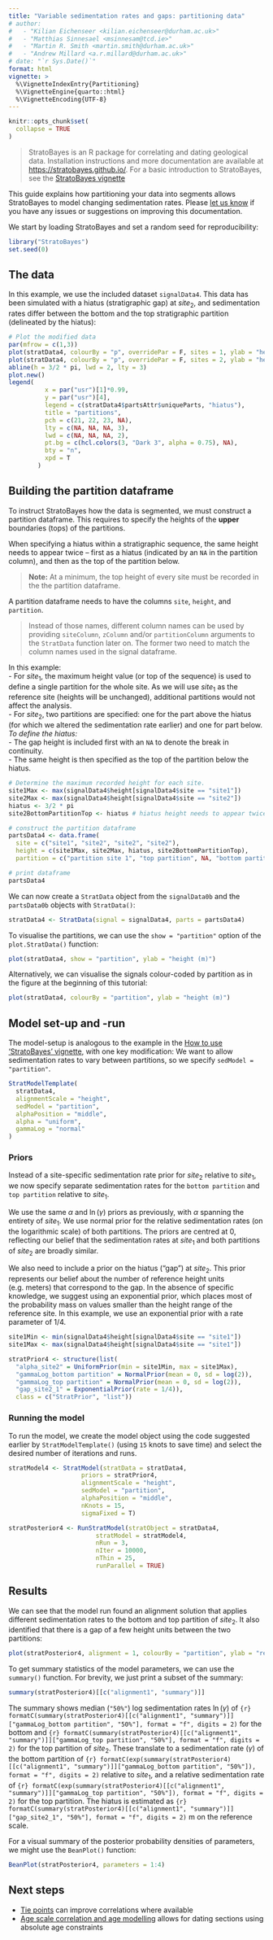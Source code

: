 ```yaml
---
title: "Variable sedimentation rates and gaps: partitioning data"
# author: 
#   - "Kilian Eichenseer <kilian.eichenseer@durham.ac.uk>"
#   - "Matthias Sinnesael <msinnesam@tcd.ie>"
#   - "Martin R. Smith <martin.smith@durham.ac.uk>"
#   - "Andrew Millard <a.r.millard@durham.ac.uk>"
# date: "`r Sys.Date()`"
format: html
vignette: >
  %\VignetteIndexEntry{Partitioning}
  %\VignetteEngine{quarto::html}
  %\VignetteEncoding{UTF-8}
---
```


<script type="text/x-mathjax-config">
  MathJax.Hub.Config({
    "HTML-CSS": {
      preferredFont: "sans-serif",
      webFont: "sans-serif"
    }
  });
</script>

<style>
.mjx-chtml {
  font-family: sans-serif !important;
}
</style>
<!-- NOTES

- StratMap instead of AgeModel & AgeConversion (merge to 1 function for user)
- AgeConversion needs to check for vector input (or accept DF as well)
- Do not use Metropolis parameters, use mapping parameters
- allow for vector input in clusterelect
- fix AgeModel (StratMap) cluster logic
-->

<!-- The user may stumble across this vignette via a link or Google that places
it out of context.  Thus it's good practice to open with links to provide users
with necessary context; e.g. we should certainly link "StratoBayes" to the
main documentation home page.-->

```r
knitr::opts_chunk$set(
  collapse = TRUE
)
```
> StratoBayes is an R package for correlating and dating geological data. Installation instructions and more documentation are available at [https://stratobayes.github.io/](https://stratobayes.github.io/).
For a basic introduction to StratoBayes, see the [StratoBayes vignette](https://stratobayes.github.io/vignettes/StratoBayes.html)


This guide explains how partitioning your data into segments allows StratoBayes to model changing sedimentation rates. Please [let us know](https://github.com/StratoBayes/StratoBayes/issues/new?title=Suggestion:+) if you have any issues or suggestions on improving this documentation. 

We start by loading StratoBayes and set a random seed for reproducibility:

```r
library("StratoBayes")
set.seed(0)
```

## The data  
In this example, we use the included dataset `signalData4`. This data has been simulated with a hiatus (stratigraphic gap) at $site_2$, and sedimentation rates differ between the bottom and the top stratigraphic partition (delineated by the hiatus): 

```r
# Plot the modified data
par(mfrow = c(1,3))
plot(stratData4, colourBy = "p", overridePar = F, sites = 1, ylab = "height (m)")
plot(stratData4, colourBy = "p", overridePar = F, sites = 2, ylab = "height (m)")
abline(h = 3/2 * pi, lwd = 2, lty = 3)
plot.new()
legend(
          x = par("usr")[1]*0.99,
          y = par("usr")[4],
          legend = c(stratData4$partsAttr$uniqueParts, "hiatus"),
          title = "partitions",
          pch = c(21, 22, 23, NA),
          lty = c(NA, NA, NA, 3),
          lwd = c(NA, NA, NA, 2),
          pt.bg = c(hcl.colors(3, "Dark 3", alpha = 0.75), NA),
          bty = "n",
          xpd = T
        )
```

## Building the partition dataframe  
To instruct StratoBayes how the data is segmented, we must construct a partition dataframe. This requires to specify the heights of the **upper** boundaries (tops) of the partitions.  

When specifying a hiatus within a stratigraphic sequence, the same height needs to appear twice -- first as a hiatus (indicated by an `NA` in the partition column), and then as the top of the partition below.

> **Note:** At a minimum, the top height of every site must be recorded in the the partition dataframe.  

A partition dataframe needs to have the columns `site`, `height`, and `partition`.  

> Instead of those names, different column names can be used by providing `siteColumn`, `zColumn` and/or `partitionColumn` arguments to the `StratData` function later on. The former two need to match the column names used in the signal dataframe. 

In this example:  
  - For $site_1$, the maximum height value (or top of the sequence) is used to define a single partition for the whole site. As we will use $site_1$ as the reference site (heights will be unchanged), additional partitions would not affect the analysis.  
  - For $site_2$, two partitions are specified: one for the part above the hiatus (for which we altered the sedimentation rate earlier) and one for part below.  
*To define the hiatus:*   
  - The gap height is included first with an `NA` to denote the break in continuity.  
  - The same height is then specified as the top of the partition below the hiatus.  

```r
# Determine the maximum recorded height for each site.
site1Max <- max(signalData4$height[signalData4$site == "site1"])
site2Max <- max(signalData4$height[signalData4$site == "site2"])
hiatus <- 3/2 * pi
site2BottomPartitionTop <- hiatus # hiatus height needs to appear twice

# construct the partition dataframe
partsData4 <- data.frame(
  site = c("site1", "site2", "site2", "site2"),
  height = c(site1Max, site2Max, hiatus, site2BottomPartitionTop), 
  partition = c("partition site 1", "top partition", NA, "bottom partition"))

# print dataframe
partsData4
```

We can now create a `StratData` object from the `signalData0b` and the `partsData0b` objects with `StratData()`:

```r
stratData4 <- StratData(signal = signalData4, parts = partsData4)
```

To visualise the partitions, we can use the `show = "partition"` option of the `plot.StratData()` function:
```r
plot(stratData4, show = "partition", ylab = "height (m)")
```

Alternatively, we can visualise the signals colour-coded by partition as in the figure at the beginning of this tutorial:
```r
plot(stratData4, colourBy = "partition", ylab = "height (m)")
```

## Model set-up and -run
The model-setup is analogous to the example in the [How to use 'StratoBayes' vignette](https://stratobayes.github.io/vignettes/StratoBayes.html), with one key modification: We want to allow sedimentation rates to vary between partitions, so we specify `sedModel = "partition"`.

``` r
StratModelTemplate(
  stratData4,
  alignmentScale = "height",
  sedModel = "partition",
  alphaPosition = "middle",
  alpha = "uniform",
  gammaLog = "normal"
)
```
### Priors  
Instead of a site-specific sedimentation rate prior for $site_2$ relative to $site_1$, we now specify separate sedimentation rates for the `bottom partition` and `top partition` relative to $site_1$.

We use the same $\alpha$ and $\ln(\gamma)$ priors as previously, with $\alpha$ spanning the entirety of $site_1$. We use normal prior for the relative sedimentation rates (on the logarithmic scale) of both partitions. The priors are centred at $0$, reflecting our belief that the sedimentation rates at $site_1$ and both partitions of $site_2$ are broadly similar.

We also need to include a prior on the hiatus ("gap") at $site_2$. This prior represents our belief about the number of reference height units (e.g. meters) that correspond to the gap. In the absence of specific knowledge, we suggest using an exponential prior, which places most of the probability mass on values smaller than the height range of the reference site. In this example, we use an exponential prior with a rate parameter of $1/4$. 

``` r
site1Min <- min(signalData4$height[signalData4$site == "site1"])
site1Max <- max(signalData4$height[signalData4$site == "site1"])

stratPrior4 <- structure(list(
  "alpha_site2" = UniformPrior(min = site1Min, max = site1Max),
  "gammaLog_bottom partition" = NormalPrior(mean = 0, sd = log(2)),
  "gammaLog_top partition" = NormalPrior(mean = 0, sd = log(2)),
  "gap_site2_1" = ExponentialPrior(rate = 1/4)),
  class = c("StratPrior", "list"))
```

### Running the model
To run the model, we create the model object using the code suggested earlier by `StratModelTemplate()` (using `15` knots to save time) and select the desired number of iterations and runs.

``` r
stratModel4 <- StratModel(stratData = stratData4,
                    priors = stratPrior4,
                    alignmentScale = "height",
                    sedModel = "partition",
                    alphaPosition = "middle",
                    nKnots = 15,
                    sigmaFixed = T)

stratPosterior4 <- RunStratModel(stratObject = stratData4,
                        stratModel = stratModel4,
                        nRun = 3,
                        nIter = 10000,
                        nThin = 25,
                        runParallel = TRUE)
```

## Results  

We can see that the model run found an alignment solution that applies different sedimentation rates to the bottom and top partition of $site_2$. It also identified that there is a gap of a few height units between the two partitions:
``` r
plot(stratPosterior4, alignment = 1, colourBy = "partition", ylab = "reference height (m)")
```

To get summary statistics of the model parameters, we can use the `summary()` function. For brevity, we just print a subset of the summary:

``` r
summary(stratPosterior4)[[c("alignment1", "summary")]]
```

The summary shows median (`"50%"`) log sedimentation rates $\ln(\gamma)$ of `{r} formatC(summary(stratPosterior4)[[c("alignment1", "summary")]]["gammaLog_bottom partition", "50%"], format = "f", digits = 2) ` for the bottom and `{r} formatC(summary(stratPosterior4)[[c("alignment1", "summary")]]["gammaLog_top partition", "50%"], format = "f", digits = 2) ` for the top partition of $site_2$. These translate to a sedimentation rate ($\gamma$) of the bottom partition of `{r} formatC(exp(summary(stratPosterior4)[[c("alignment1", "summary")]]["gammaLog_bottom partition", "50%"]), format = "f", digits = 2)` relative to $site_1$, and a relative sedimentation rate of `{r} formatC(exp(summary(stratPosterior4)[[c("alignment1", "summary")]]["gammaLog_top partition", "50%"]), format = "f", digits = 2)` for the top partition. The hiatus is estimated as `{r} formatC(summary(stratPosterior4)[[c("alignment1", "summary")]]["gap_site2_1", "50%"], format = "f", digits = 2) ` $\text{m}$ on the reference scale.

For a visual summary of the posterior probability densities of parameters, we might use the `BeanPlot()` function:
``` r
BeanPlot(stratPosterior4, parameters = 1:4)
```

## Next steps
- [Tie points](https://stratobayes.github.io/vignettes/Tie-points.html) can improve correlations where available  
- [Age scale correlation and age modelling](https://stratobayes.github.io/vignettes/Tie-points.html) allows for dating sections using absolute age constraints
